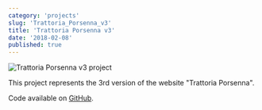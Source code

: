 ```yaml
---
category: 'projects'
slug: 'Trattoria_Porsenna_v3'
title: 'Trattoria Porsenna v3'
date: '2018-02-08'
published: true
---
```


![Trattoria Porsenna v3 project](./images/porsenna3.png)

This project represents the 3rd version of the website "Trattoria Porsenna".

Code available on <a href='https://github.com/eneax/Trattoria_Porsenna_v3'>GitHub</a>.
